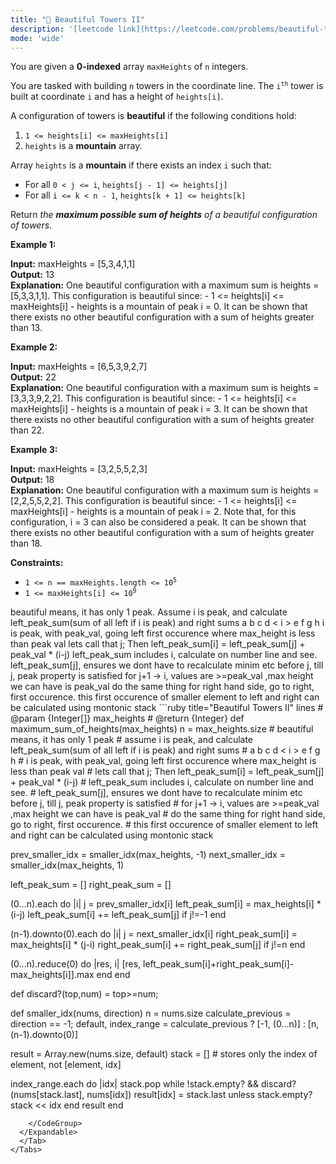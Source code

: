 ```yaml
---
title: "🧀 Beautiful Towers II"
description: '[leetcode link](https://leetcode.com/problems/beautiful-towers-ii/description/)'
mode: 'wide'
---
```

<Tabs>
  <Tab title="Question" icon="circle-question" iconType="regular">
    <Card>
      <p>You are given a <strong>0-indexed</strong> array <code>maxHeights</code> of <code>n</code> integers.</p>  <p>You are tasked with building <code>n</code> towers in the coordinate line. The <code>i<sup>th</sup></code> tower is built at coordinate <code>i</code> and has a height of <code>heights[i]</code>.</p>  <p>A configuration of towers is <strong>beautiful</strong> if the following conditions hold:</p>  <ol>  <li><code>1 &lt;= heights[i] &lt;= maxHeights[i]</code></li>  <li><code>heights</code> is a <strong>mountain</strong> array.</li> </ol>  <p>Array <code>heights</code> is a <strong>mountain</strong> if there exists an index <code>i</code> such that:</p>  <ul>  <li>For all <code>0 &lt; j &lt;= i</code>, <code>heights[j - 1] &lt;= heights[j]</code></li>  <li>For all <code>i &lt;= k &lt; n - 1</code>, <code>heights[k + 1] &lt;= heights[k]</code></li> </ul>  <p>Return <em>the <strong>maximum possible sum of heights</strong> of a beautiful configuration of towers</em>.</p>   <p><strong class="example">Example 1:</strong></p>   <strong>Input:</strong> maxHeights = [5,3,4,1,1] <br/> <strong>Output:</strong> 13 <br/> <strong>Explanation:</strong> One beautiful configuration with a maximum sum is heights = [5,3,3,1,1]. This configuration is beautiful since: - 1 &lt;= heights[i] &lt;= maxHeights[i]   - heights is a mountain of peak i = 0. It can be shown that there exists no other beautiful configuration with a sum of heights greater than 13.  <p><strong class="example">Example 2:</strong></p>   <strong>Input:</strong> maxHeights = [6,5,3,9,2,7] <br/> <strong>Output:</strong> 22 <br/> <strong>Explanation:</strong> One beautiful configuration with a maximum sum is heights = [3,3,3,9,2,2]. This configuration is beautiful since: - 1 &lt;= heights[i] &lt;= maxHeights[i] - heights is a mountain of peak i = 3. It can be shown that there exists no other beautiful configuration with a sum of heights greater than 22.  <p><strong class="example">Example 3:</strong></p>   <strong>Input:</strong> maxHeights = [3,2,5,5,2,3] <br/> <strong>Output:</strong> 18 <br/> <strong>Explanation:</strong> One beautiful configuration with a maximum sum is heights = [2,2,5,5,2,2]. This configuration is beautiful since: - 1 &lt;= heights[i] &lt;= maxHeights[i] - heights is a mountain of peak i = 2.  Note that, for this configuration, i = 3 can also be considered a peak. It can be shown that there exists no other beautiful configuration with a sum of heights greater than 18.    <p><strong>Constraints:</strong></p>  <ul>  <li><code>1 &lt;= n == maxHeights.length &lt;= 10<sup>5</sup></code></li>  <li><code>1 &lt;= maxHeights[i] &lt;= 10<sup>9</sup></code></li> </ul> 
    </Card>
  </Tab>
  <Tab title="Solution" icon="lightbulb" iconType="regular" >
    <Card>
      beautiful means, it has only 1 peak. Assume i is peak, and calculate left_peak_sum(sum of all left if i is peak) and right sums
a b c d  &lt; i &gt; e f g h
i is peak, with peak_val, going left first occurence where max_height is less than peak val
lets call that j; Then left_peak_sum[i] = left_peak_sum[j] + peak_val * (i-j)
left_peak_sum includes i, calculate on number line and see.
left_peak_sum[j], ensures we dont have to recalculate minim etc before j, till j, peak property is satisfied
for j+1 -&gt; i, values are &gt;=peak_val ,max height we can have is peak_val
do the same thing for right hand side, go to right, first occurence.
this first occurence of smaller element to left and right can be calculated using montonic stack
</Card>
  <Expandable title="code">
    <CodeGroup dropdown>
```ruby title="Beautiful Towers II" lines
# @param {Integer[]} max_heights
# @return {Integer}
def maximum_sum_of_heights(max_heights)
  n = max_heights.size
  # beautiful means, it has only 1 peak
  # assume i is peak, and calculate left_peak_sum(sum of all left if i is peak) and right sums
  # a b c d  < i > e f g h
  # i is peak, with peak_val, going left first occurence where max_height is less than peak val
  # lets call that j; Then left_peak_sum[i] = left_peak_sum[j] + peak_val * (i-j)
  # left_peak_sum includes i, calculate on number line and see.
  # left_peak_sum[j], ensures we dont have to recalculate minim etc before j, till j, peak property is satisfied
  # for j+1 -> i, values are >=peak_val ,max height we can have is peak_val
  # do the same thing for right hand side, go to right, first occurence.
  # this first occurence of smaller element to left and right can be calculated using montonic stack
  
  prev_smaller_idx = smaller_idx(max_heights, -1)
  next_smaller_idx = smaller_idx(max_heights, 1)
  
  left_peak_sum = []
  right_peak_sum = []

  (0...n).each do |i|
    j = prev_smaller_idx[i]
    left_peak_sum[i] = max_heights[i] * (i-j)
    left_peak_sum[i] += left_peak_sum[j] if j!=-1
  end

  (n-1).downto(0).each do |i|
    j = next_smaller_idx[i]
    right_peak_sum[i] = max_heights[i] * (j-i)
    right_peak_sum[i] += right_peak_sum[j] if j!=n
  end

  (0...n).reduce(0) do |res, i|
    [res, left_peak_sum[i]+right_peak_sum[i]-max_heights[i]].max
  end
end

def discard?(top,num) = top>=num;

def smaller_idx(nums, direction)
  n = nums.size
  calculate_previous = direction == -1;
  default, index_range = calculate_previous ? [-1, (0...n)] : [n, (n-1).downto(0)]

  result = Array.new(nums.size, default)
  stack = [] # stores only the index of element, not [element, idx]

  index_range.each do |idx|
    stack.pop while !stack.empty? && discard?(nums[stack.last], nums[idx])
    result[idx] = stack.last unless stack.empty?
    stack << idx
  end
  result
end
```
    </CodeGroup>
  </Expandable>
  </Tab>
</Tabs>